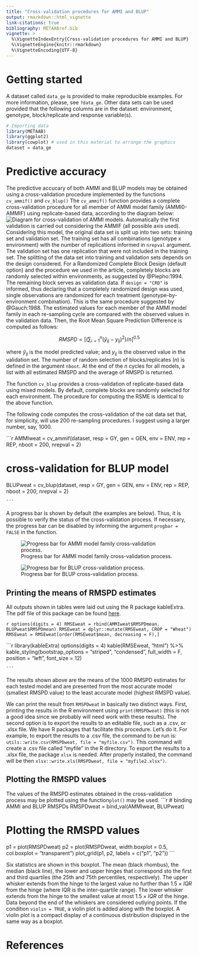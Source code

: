 ```yaml
---
title: "Cross-validation procedures for AMMI and BLUP"
output: rmarkdown::html_vignette
link-citations: true
bibliography: METAABref.bib 
vignette: >
  %\VignetteIndexEntry{Cross-validation procedures for AMMI and BLUP}
  %\VignetteEngine{knitr::rmarkdown}
  %\VignetteEncoding{UTF-8}
---
```



# Getting started
A dataset called `data_ge` is provided to make reproducible examples. For more information, please, see `?data_ge`. Other data sets can be used provided that the following columns are in the dataset: environment, genotype, block/replicate and response variable(s).

```r
# Importing data
library(METAAB)
library(ggplot2)
library(cowplot) # used in this material to arrange the graphics
dataset = data_ge
```


# Predictive accuracy 


The predictive accucary of both AMMI and BLUP models may be obtained using a cross-validation procedure implemented by the functions `cv_ammif()` and `cv_blup()` The `cv_ammif()` function provides a complete cross-validation procedure for all member of AMMI model family (AMMI0-AMMIF) using replicate-based data, according to the diagram below:
![Diagram for cross-validation of AMMI models.](validation.png)
Automatically the first validation is carried out considering the AMMIF (all possible axis used). Considering this model, the original data set is split up into two sets: training set and validation set. The training set has all combinations (genotype x environment) with the number of replications informed in `nrepval` argument. The validation set has one replication that were not included in the training set. The splitting of the data set into training and validation sets depends on the design considered. For a Randomized Complete Block Design (default option) and the procedure we used in the article, completely blocks are randomly selected within environments, as suggested by @Piepho:1994. The remaining block serves as validation data. If `design = "CRD"` is informed, thus declaring that a completely randomized design was used, single observations are randomized for each treatment (genotype-by-environment combination). This is the same procedure suggested by @Gauch:1988. The estimated values for each member of the AMMI model family in each re-sampling cycle are compared with the observed values in the validation data. Then, the Root Mean Square Prediction Difference is computed as follows:

$$
   RMSPD = 
   {\left[ {\left( {\sum\nolimits_{i = 1}^n {{{\left( {{{\hat y}_{ij}} - {y_{ij}}} \right)}^2}} } \right)/n} \right]^{0.5}}
$$

where $\widehat{y}_{ij}$ is the model predicted value; and $y_{ij}$ is the observed value in the validation set. The number of random selection of blocks/replicates (*n*) is defined in the argument `nboot`. At the end of the *n* cycles for all models, a list with all estimated RMSPD and the average of RMSPD is returned.


The function  `cv_blup` provides a cross-validation of replicate-based data using mixed models. By default, complete blocks are randomly selected for each environment. The procedure for computing the RSME is identical to the above function.

The following code computes the cross-validation of the oat data set that, for simplicity, will use 200 re-sampling procedures. I suggest using a larger number, say, 1000.

```r

AMMIweat = cv_ammif(dataset,
                            resp = GY,
                            gen = GEN,
                            env = ENV,
                            rep = REP,
                            nboot = 200,
                            nrepval = 2)

# cross-validation for BLUP model
BLUPweat = cv_blup(dataset,
                            resp = GY,
                            gen = GEN,
                            env = ENV,
                            rep = REP,
                            nboot = 200,
                            nrepval = 2)

    ```

A progress bar is shown by default (the examples are below). Thus, it is possible to verify the status of the cross-validation process. If necessary, the progress bar can be disabled by informing the argument `progbar = FALSE` in the function.

![Progress bar for AMMI model family cross-validation process.](printAMMI.png)

![Progress bar for BLUP cross-validation process.](printBLUP.png)

## Printing the means of RMSPD estimates

All outputs shown in tables were laid out using the R package kableExtra. The pdf file of this package can be found [here](https://haozhu233.github.io/kableExtra/awesome_table_in_pdf.pdf).

```r
options(digits = 4)
RMSEweat = rbind(AMMIweat$RMSPDmean, BLUPweat$RMSPDmean)
RMSEweat = dplyr::mutate(RMSEweat, CROP = "Wheat")
RMSEweat = RMSEweat[order(RMSEweat$mean, decreasing = F),]
    ```

```r
library(kableExtra)
options(digits = 4)
kable(RMSEweat, "html") %>%
  kable_styling(bootstrap_options = "striped", "condensed",
                full_width = F, position = "left", font_size = 12)

    ```

The results shown above are the means of the 1000 RMSPD estimates for each tested model and are presented from the most accurate model (smallest RMSPD value) to the least accurate model (highest RMSPD value). 

We can print the result from `RMSPDweat` in basically two distinct ways. First, printing the results in the R environment using `print(RMSPDweat)` (this is not a good idea since we probably will need work with these results). The second option is to export the results to an editable file, such as a .csv, or .xlsx file. We have R packages that facilitate this procedure. Let's do it. For example, to export the results to a .csv file, the command to be run is: `utils::write.csv(RMSPDweat, file = "myfile.csv")`. This command will create a .csv file called "myfile" in the R directory. To export the results to a .xlsx file, the package `xlsx` is needed. After properly installed, the command will be then `xlsx::write.xls(RMSPDweat, file = "myfile2.xlsx")`.

## Plotting the RMSPD values

The values of the RMSPD estimates obtained in the cross-validation process may be plotted using the function`plot()` may be used. 
```r
# binding AMMI and BLUP RMSPDs
RMSPDweat = bind_val(AMMIweat, BLUPweat)

# Plotting the RMSPD values
p1 = plot(RMSPDweat)
p2 = plot(RMSPDweat, width.boxplot = 0.5, col.boxplot = "transparent")
plot_grid(p1, p2, labels = c("p1", "p2"))
    ```

Six statistics are shown in this boxplot. The mean (black rhombus), the median (black line), the lower and upper hinges that correspond sto the first and third quartiles (the 25th and 75th percentiles, respectively). The upper whisker extends from the hinge to the largest value no further than $1.5\times{IQR}$ from the hinge (where IQR is the inter-quartile range). The lower whisker extends from the hinge to the smallest value at most $1.5\times{IQR}$ of the hinge. Data beyond the end of the whiskers are considered outlying points. If the condition `violin = TRUE`, a violin plot is added along with the boxplot. A violin plot is a compact display of a continuous distribution displayed in the same way as a boxplot.

# References

